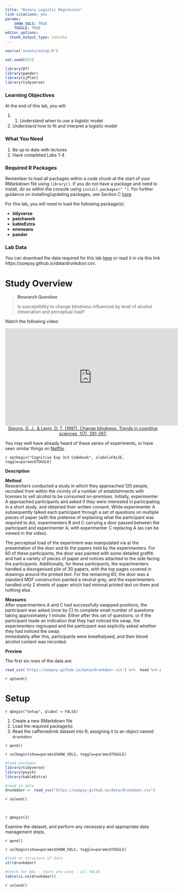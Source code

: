 ---
title: "Binary Logistic Regression"
link-citations: yes
params: 
    SHOW_SOLS: TRUE
    TOGGLE: TRUE
editor_options: 
  chunk_output_type: console
---

```{r setup, include=FALSE}
source('assets/setup.R')

set.seed(953)

library(DT)
library(pander)
library(sjPlot)
library(tidyverse)

```

:::lo

### <i class="fa fa-graduation-cap"></i> Learning Objectives
At the end of this lab, you will:

1. 1. Understand when to use a logistic model
2. Understand how to fit and interpret a logistic model

### <i class="fa fa-check-square-o fa-2"></i> What You Need

1. Be up to date with lectures
2. Have completed Labs 1-4

### <i class="fab fa-r-project"></i> Required R Packages
Remember to load all packages within a code chunk at the start of your RMarkdown file using `library()`. If you do not have a package and need to install, do so within the console using `install.packages(" ")`. For further guidance on installing/updating packages, see Section C [here](https://uoepsy.github.io/files/install-update-r#update-pkgs). 

For this lab, you will need to load the following package(s):

* **tidyverse** 
* **patchwork**
* **kableExtra**
* **emmeans**
* **pander**

### <i class="fa fa-file"></i> Lab Data
You can download the data required for this lab [here](https://uoepsy.github.io/data/drunkdoor.csv) or read it in via this link https://uoepsy.github.io/data/drunkdoor.csv. 

:::


# Study Overview

> **Research Question** 
>
> Is susceptibility to change blindness influenced by level of alcohol intoxication and perceptual load?

Watch the following video:

<p align="center">
<iframe width="560" height="315" src="https://www.youtube.com/embed/FWSxSQsspiQ" frameborder="0" allow="accelerometer; autoplay; clipboard-write; encrypted-media; gyroscope; picture-in-picture" allowfullscreen></iframe><br>
[Simons, D. J., & Levin, D. T. (1997). Change blindness. Trends in cognitive sciences, 1(7), 261-267.](https://www.cse.iitk.ac.in/users/se367/11/papers/simons-ambinder-05_change-blindness.pdf)
</p>

You may well have already heard of these series of experiments, or have seen similar things on [Netflix](https://www.netflix.com/gb/title/80190510).

`r optbegin("Cognitive Exp 3x3 Codebook", olabel=FALSE, toggle=params$TOGGLE)` 

__Description__

**Method**  
Researchers conducted a study in which they approached 120 people, recruited from within the vicinity of a number of establishments with licenses to sell alcohol to be consumed on-premises. Initially, experimenter A approached participants and asked if they were interested in participating in a short study, and obtained their written consent. While experimenter A subsequently talked each participant through a set of questions on multiple pieces of paper (with the pretense of explaining what the participant was required to do), experimenters B and C carrying a door passed between the participant and experimenter A, with experimenter C replacing A (as can be viewed in the video). 

The perceptual load of the experiment was manipulated via a) the presentation of the door and b) the papers held by the experimenters. For 60 of these participants, the door was painted with some detailed graffiti and had a variety of pieces of paper and notices attached to the side facing the participants. Additionally, for these participants, the experimenters handled a disorganised pile of 30 papers, with the top pages covered in drawings around the printed text. For the remaining 60, the door was a standard MDF construction painted a neutral grey, and the experimenters handled only 2 sheets of paper which had minimal printed text on them and nothing else. 

**Measures**   
After experimenters A and C had successfully swapped positions, the participant was asked (now by C) to complete small number of questions taking approximately 1 minute. Either after this set of questions, or if the participant made an indication that they had noticed the swap, the experimenters regrouped and the participant was explicitly asked whether they had noticed the swap.   
Immediately after this, participants were breathalysed, and their blood alcohol content was recorded.  

__Preview__

The first six rows of the data are:

```{r echo=FALSE, message=FALSE}
read_csv('https://uoepsy.github.io/data/drunkdoor.csv') %>%  head %>% gt::gt()
```

`r optend()`

# Setup

`r qbegin("Setup", qlabel = FALSE)`  

1. Create a new RMarkdown file
2. Load the required package(s)
3. Read the caffeinedrink dataset into R, assigning it to an object named `drunkdoor` 
 
`r qend()`

`r solbegin(show=params$SHOW_SOLS, toggle=params$TOGGLE)`

```{r message=FALSE}
#load packages
library(tidyverse)
library(psych)
library(kableExtra)

#read in data
drunkdoor <- read_csv("https://uoepsy.github.io/data/drunkdoor.csv")
```

`r solend()`

<br>

`r qbegin(1)`

Examine the dataset, and perform any necessary and appropriate data management steps.

`r qend()`

`r solbegin(show=params$SHOW_SOLS, toggle=params$TOGGLE)`

```{r}
#look at structure of data
str(drunkdoor)

#check for NAs - there are none - all FALSE
table(is.na(drunkdoor))

```

`r solend()`














